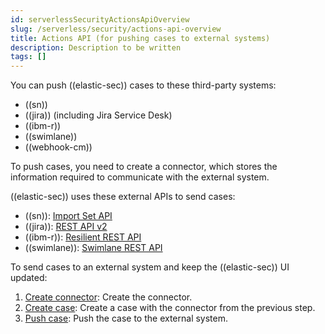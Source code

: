 ```yaml
---
id: serverlessSecurityActionsApiOverview
slug: /serverless/security/actions-api-overview
title: Actions API (for pushing cases to external systems)
description: Description to be written
tags: []
---
```



<div id="actions-api-overview"></div>

You can push ((elastic-sec)) cases to these third-party systems:

* ((sn))
* ((jira)) (including Jira Service Desk)
* ((ibm-r))
* ((swimlane))
* ((webhook-cm))

To push cases, you need to create a connector, which stores the information
required to communicate with the external system.

((elastic-sec)) uses these external APIs to send cases:

* ((sn)): [Import Set API](https://developer.servicenow.com/dev.do#!/reference/api/rome/rest/c_ImportSetAPI)
* ((jira)): [REST API v2](https://developer.atlassian.com/cloud/jira/platform/rest/v2/)
* ((ibm-r)): [Resilient REST API](https://developer.ibm.com/security/resilient/rest/)
* ((swimlane)): [Swimlane REST API](https://swimlane.com/knowledge-center/docs/developer-guide/rest-api/)

To send cases to an external system and keep the ((elastic-sec)) UI updated:

1. [Create connector](((kibana-ref))/create-connector-api.html): Create the connector.
1. [Create case](((kibana-ref))/cases-api-create.html): Create a case with the connector from the previous step.
1. [Push case](((kibana-ref))/cases-api-push.html): Push the case to the external system.


